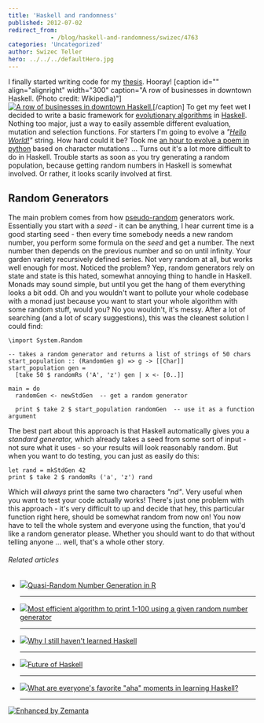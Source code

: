 ```yaml
---
title: 'Haskell and randomness'
published: 2012-07-02
redirect_from: 
            - /blog/haskell-and-randomness/swizec/4763
categories: 'Uncategorized'
author: Swizec Teller
hero: ../../../defaultHero.jpg
---
```

I finally started writing code for my [thesis](http://swizec.github.com/Le-Thesis/). Hooray! \[caption id="" align="alignright" width="300" caption="A row of businesses in downtown Haskell. (Photo credit: Wikipedia)"][![A row of businesses in downtown Haskell.](http://upload.wikimedia.org/wikipedia/en/thumb/8/89/Haskell_wiki.JPG/300px-Haskell_wiki.JPG "A row of businesses in downtown Haskell.")](http://en.wikipedia.org/wiki/File:Haskell_wiki.JPG)\[/caption] To get my feet wet I decided to write a basic framework for [evolutionary algorithms](http://en.wikipedia.org/wiki/Evolutionary_algorithm "Evolutionary algorithm") in [Haskell](http://haskell.org "Haskell (programming language)"). Nothing too major, just a way to easily assemble different evaluation, mutation and selection functions. For starters I'm going to evolve a _"[Hello World!](http://en.wikipedia.org/wiki/Hello_world_program "Hello world program")"_ string. How hard could it be? Took me [an hour to evolve a poem in python](http://swizec.com/blog/evolving-a-poem-with-an-hour-of-python-hacking/swizec/1505) based on character mutations ... Turns out it's a lot more difficult to do in Haskell. Trouble starts as soon as you try generating a random population, because getting random numbers in Haskell is somewhat involved. Or rather, it looks scarily involved at first.

## Random Generators

The main problem comes from how [pseudo-random](http://en.wikipedia.org/wiki/Pseudorandom_number_generator "Pseudorandom number generator") generators work. Essentially you start with a _seed_ - it can be anything, I hear current time is a good starting seed - then every time somebody needs a new random number, you perform some formula on the _seed_ and get a number. The next number then depends on the previous number and so on until infinity. Your garden variety recursively defined series. Not very random at all, but works well enough for most. Noticed the problem? Yep, random generators rely on state and state is this hated, somewhat annoying thing to handle in Haskell. Monads may sound simple, but until you get the hang of them everything looks a bit odd. Oh and you wouldn't want to pollute your whole codebase with a monad just because you want to start your whole algorithm with some random stuff, would you? No you wouldn't, it's messy. After a lot of searching (and a lot of scary suggestions), this was the cleanest solution I could find:

```
\import System.Random

-- takes a random generator and returns a list of strings of 50 chars
start_population :: (RandomGen g) => g -> [[Char]]
start_population gen =
  [take 50 $ randomRs ('A', 'z') gen | x <- [0..]]

main = do
  randomGen <- newStdGen  -- get a random generator

  print $ take 2 $ start_population randomGen  -- use it as a function argument
```

The best part about this approach is that Haskell automatically gives you a _standard generator,_ which already takes a seed from some sort of input - not sure what it uses - so your results will look reasonably random. But when you want to do testing, you can just as easily do this:

```
let rand = mkStdGen 42
print $ take 2 $ randomRs ('a', 'z') rand
```

Which will _always_ print the same two characters _"nd"_. Very useful when you want to test your code actually works! There's just one problem with this approach - it's very difficult to up and decide that hey, this particular function right here, should be somewhat random from now on! You now have to tell the whole system and everyone using the function, that you'd like a random generator please. Whether you should want to do that without telling anyone ... well, that's a whole other story.

###### Related articles

- [![](http://i.zemanta.com/noimg_05_80_80.jpg)](http://www.r-bloggers.com/quasi-random-number-generation-in-r/)[Quasi-Random Number Generation in R](http://www.r-bloggers.com/quasi-random-number-generation-in-r/)

  * * *

- [![](http://i.zemanta.com/noimg_10_80_80.jpg)](http://cs.stackexchange.com/questions/2576/most-efficient-algorithm-to-print-1-100-using-a-given-random-number-generator)[Most efficient algorithm to print 1-100 using a given random number generator](http://cs.stackexchange.com/questions/2576/most-efficient-algorithm-to-print-1-100-using-a-given-random-number-generator)

  * * *

- [![](http://i.zemanta.com/94978044_80_80.jpg)](http://swizec.com/blog/why-i-still-havent-learned-haskell/swizec/4663)[Why I still haven't learned Haskell](http://swizec.com/blog/why-i-still-havent-learned-haskell/swizec/4663)

  * * *

- [![](http://i.zemanta.com/noimg_16_80_80.jpg)](http://www.haskell.org/haskellwiki/index.php?title=Future_of_Haskell&diff=46219&oldid=prev)[Future of Haskell](http://www.haskell.org/haskellwiki/index.php?title=Future_of_Haskell&diff=46219&oldid=prev)

  * * *

- [![](http://i.zemanta.com/noimg_20_80_80.jpg)](http://www.reddit.com/r/haskell/comments/vi425/what_are_everyones_favorite_aha_moments_in/)[What are everyone's favorite "aha" moments in learning Haskell?](http://www.reddit.com/r/haskell/comments/vi425/what_are_everyones_favorite_aha_moments_in/)

  * * *

[![Enhanced by Zemanta](http://img.zemanta.com/zemified_e.png?x-id=59e72f89-c756-45f4-96c1-5afa691394af)](http://www.zemanta.com/?px "Enhanced by Zemanta")